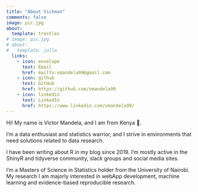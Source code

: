 ```yaml
---
title: "About Vickman"
comments: false
image: pic.jpg
about:
  template: trestles
# image: pic.jpg
# about:
#   template: jolla
  links:
    - icon: envelope
      text: Email
      href: mailto:vmandela99@gmail.com
    - icon: github
      text: GitHub
      href: https://github.com/vmandela99
    - icon: linkedin
      text: LinkedIn
      href: https://www.linkedin.com/vmandela99/
---
```


::: {#hero-heading}
Hi! My name is Victor Mandela, and I am from Kenya 💜.

I'm a data enthusiast and statistics warrior, and I strive in environments that need solutions related to data research.

I have been writing about R in my blog since 2019. I'm mostly active in the ShinyR and tidyverse community, slack groups and social media sites.

I'm a Masters of Science in Statistics holder from the University of Nairobi. My research I am majorly interested in webApp development, machine learning and evidence-based reproducible research.
:::
